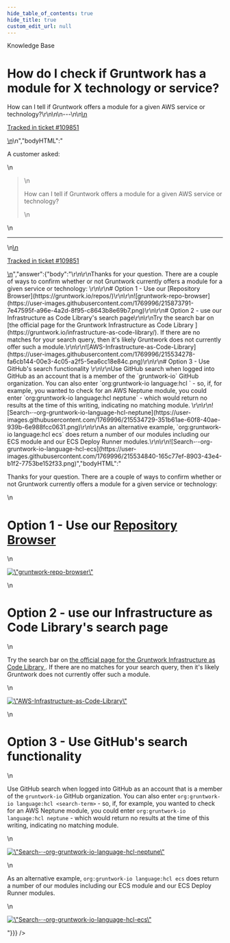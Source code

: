 ```yaml
---
hide_table_of_contents: true
hide_title: true
custom_edit_url: null
---
```



<head>
  <link rel="canonical" href="https://github.com/gruntwork-io/knowledge-base/discussions/653" />
</head>

<CenterLayout>
<span className="searchCategory">Knowledge Base</span>
<h1>How do I check if Gruntwork has a module for X technology or service?</h1>
<GitHub discussion={{"id":"D_kwDOF8slf84ASVVd","number":653,"author":{"login":"zackproser"},"title":"How do I check if Gruntwork has a module for X technology or service?","body":"\nA customer asked: \r\n> How can I tell if Gruntwork offers a module for a given AWS service or technology?\r\n\n\n---\n\n<ins datetime=\"2023-01-30T16:18:29Z\">\n  <p><a href=\"https://support.gruntwork.io/hc/requests/109851\">Tracked in ticket #109851</a></p>\n</ins>\n","bodyHTML":"<p dir=\"auto\">A customer asked:</p>\n<blockquote>\n<p dir=\"auto\">How can I tell if Gruntwork offers a module for a given AWS service or technology?</p>\n</blockquote>\n<hr>\n<ins datetime=\"2023-01-30T16:18:29Z\">\n  <p dir=\"auto\"><a href=\"https://support.gruntwork.io/hc/requests/109851\" rel=\"nofollow\">Tracked in ticket #109851</a></p>\n</ins>","answer":{"body":"\r\n\r\nThanks for your question. There are a couple of ways to confirm whether or not Gruntwork currently offers a module for a given service or technology: \r\n\r\n# Option 1 - Use our [Repository Browser](https://gruntwork.io/repos/)\r\n\r\n![gruntwork-repo-browser](https://user-images.githubusercontent.com/1769996/215873791-7e47595f-a96e-4a2d-8f95-c8643b8e69b7.png)\r\n\r\n# Option 2 - use our Infrastructure as Code Library's search page\r\n\r\nTry the search bar on [the official page for the Gruntwork Infrastructure as Code Library ](https://gruntwork.io/infrastructure-as-code-library/). If there are no matches for your search query, then it's likely Gruntwork does not currently offer such a module.\r\n\r\n![AWS-Infrastructure-as-Code-Library](https://user-images.githubusercontent.com/1769996/215534278-fa6cb144-00e3-4c05-a2f5-5ea6cc18e84c.png)\r\n\r\n# Option 3 - Use GitHub's search functionality \r\n\r\nUse GitHub search when logged into GitHub as an account that is a member of the `gruntwork-io` GitHub organization. You can also enter `org:gruntwork-io language:hcl <search-term>` - so, if, for example, you wanted to check for an AWS Neptune module, you could enter `org:gruntwork-io language:hcl neptune` - which would return no results at the time of this writing, indicating no matching module. \r\n\r\n![Search-·-org-gruntwork-io-language-hcl-neptune](https://user-images.githubusercontent.com/1769996/215534729-351b61ae-60f8-40ae-939b-6e988fcc0631.png)\r\n\r\nAs an alternative example, `org:gruntwork-io language:hcl ecs` does return a number of our modules including our ECS module and our ECS Deploy Runner modules.\r\n\r\n![Search-·-org-gruntwork-io-language-hcl-ecs](https://user-images.githubusercontent.com/1769996/215534840-165c77ef-8903-43e4-b1f2-7753be152f33.png)","bodyHTML":"<p dir=\"auto\">Thanks for your question. There are a couple of ways to confirm whether or not Gruntwork currently offers a module for a given service or technology:</p>\n<h1 dir=\"auto\">Option 1 - Use our <a href=\"https://gruntwork.io/repos/\" rel=\"nofollow\">Repository Browser</a></h1>\n<p dir=\"auto\"><a target=\"_blank\" rel=\"noopener noreferrer nofollow\" href=\"https://user-images.githubusercontent.com/1769996/215873791-7e47595f-a96e-4a2d-8f95-c8643b8e69b7.png\"><img src=\"https://user-images.githubusercontent.com/1769996/215873791-7e47595f-a96e-4a2d-8f95-c8643b8e69b7.png\" alt=\"gruntwork-repo-browser\" style=\"max-width: 100%;\"></a></p>\n<h1 dir=\"auto\">Option 2 - use our Infrastructure as Code Library's search page</h1>\n<p dir=\"auto\">Try the search bar on <a href=\"https://gruntwork.io/infrastructure-as-code-library/\" rel=\"nofollow\">the official page for the Gruntwork Infrastructure as Code Library </a>. If there are no matches for your search query, then it's likely Gruntwork does not currently offer such a module.</p>\n<p dir=\"auto\"><a target=\"_blank\" rel=\"noopener noreferrer nofollow\" href=\"https://user-images.githubusercontent.com/1769996/215534278-fa6cb144-00e3-4c05-a2f5-5ea6cc18e84c.png\"><img src=\"https://user-images.githubusercontent.com/1769996/215534278-fa6cb144-00e3-4c05-a2f5-5ea6cc18e84c.png\" alt=\"AWS-Infrastructure-as-Code-Library\" style=\"max-width: 100%;\"></a></p>\n<h1 dir=\"auto\">Option 3 - Use GitHub's search functionality</h1>\n<p dir=\"auto\">Use GitHub search when logged into GitHub as an account that is a member of the <code class=\"notranslate\">gruntwork-io</code> GitHub organization. You can also enter <code class=\"notranslate\">org:gruntwork-io language:hcl &lt;search-term&gt;</code> - so, if, for example, you wanted to check for an AWS Neptune module, you could enter <code class=\"notranslate\">org:gruntwork-io language:hcl neptune</code> - which would return no results at the time of this writing, indicating no matching module.</p>\n<p dir=\"auto\"><a target=\"_blank\" rel=\"noopener noreferrer nofollow\" href=\"https://user-images.githubusercontent.com/1769996/215534729-351b61ae-60f8-40ae-939b-6e988fcc0631.png\"><img src=\"https://user-images.githubusercontent.com/1769996/215534729-351b61ae-60f8-40ae-939b-6e988fcc0631.png\" alt=\"Search-·-org-gruntwork-io-language-hcl-neptune\" style=\"max-width: 100%;\"></a></p>\n<p dir=\"auto\">As an alternative example, <code class=\"notranslate\">org:gruntwork-io language:hcl ecs</code> does return a number of our modules including our ECS module and our ECS Deploy Runner modules.</p>\n<p dir=\"auto\"><a target=\"_blank\" rel=\"noopener noreferrer nofollow\" href=\"https://user-images.githubusercontent.com/1769996/215534840-165c77ef-8903-43e4-b1f2-7753be152f33.png\"><img src=\"https://user-images.githubusercontent.com/1769996/215534840-165c77ef-8903-43e4-b1f2-7753be152f33.png\" alt=\"Search-·-org-gruntwork-io-language-hcl-ecs\" style=\"max-width: 100%;\"></a></p>"}}} />

</CenterLayout>
  

<!-- ##DOCS-SOURCER-START
{
  "sourcePlugin": "github-discussions",
  "hash": "e8f88371cad02bb29859edc78d520915"
}
##DOCS-SOURCER-END -->
